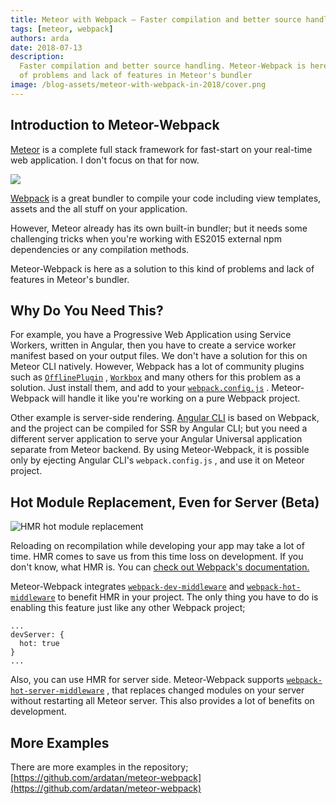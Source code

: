 ```yaml
---
title: Meteor with Webpack — Faster compilation and better source handling
tags: [meteor, webpack]
authors: arda
date: 2018-07-13
description:
  Faster compilation and better source handling. Meteor-Webpack is here as a solution to this kind
  of problems and lack of features in Meteor's bundler
image: /blog-assets/meteor-with-webpack-in-2018/cover.png
---
```


## Introduction to Meteor-Webpack

[Meteor](https://meteor.com) is a complete full stack framework for fast-start on your real-time web
application. I don't focus on that for now.

![](/medium/771a9c467ce313c5ab1fffb433a6686e.png)

[Webpack](https://webpack.js.org) is a great bundler to compile your code including view templates,
assets and the all stuff on your application.

However, Meteor already has its own built-in bundler; but it needs some challenging tricks when
you're working with ES2015 external npm dependencies or any compilation methods.

Meteor-Webpack is here as a solution to this kind of problems and lack of features in Meteor's
bundler.

## Why Do You Need This?

For example, you have a Progressive Web Application using Service Workers, written in Angular, then
you have to create a service worker manifest based on your output files. We don't have a solution
for this on Meteor CLI natively. However, Webpack has a lot of community plugins such as
[`OfflinePlugin`](https://github.com/NekR/offline-plugin) ,
[`Workbox`](https://developers.google.com/web/tools/workbox/guides/codelabs/webpack) and many others
for this problem as a solution. Just install them, and add to your
[`webpack.config.js`](https://webpack.js.org/configuration) . Meteor-Webpack will handle it like
you're working on a pure Webpack project.

Other example is server-side rendering. [Angular CLI](https://cli.angular.io) is based on Webpack,
and the project can be compiled for SSR by Angular CLI; but you need a different server application
to serve your Angular Universal application separate from Meteor backend. By using Meteor-Webpack,
it is possible only by ejecting Angular CLI's `webpack.config.js` , and use it on Meteor project.

## Hot Module Replacement, Even for Server (Beta)

![HMR hot module replacement](/medium/274cf118280e652e8e0f63c442c59d9b.png 'Hot Module Replacement')

Reloading on recompilation while developing your app may take a lot of time. HMR comes to save us
from this time loss on development. If you don't know, what HMR is. You can
[check out Webpack's documentation.](https://webpack.js.org/concepts/hot-module-replacement)

Meteor-Webpack integrates
[`webpack-dev-middleware`](https://github.com/webpack/webpack-dev-middleware) and
[`webpack-hot-middleware`](https://github.com/webpack-contrib/webpack-hot-middleware) to benefit HMR
in your project. The only thing you have to do is enabling this feature just like any other Webpack
project;

```
...
devServer: {
  hot: true
}
...
```

Also, you can use HMR for server side. Meteor-Webpack supports
[`webpack-hot-server-middleware`](https://github.com/60frames/webpack-hot-server-middleware) , that
replaces changed modules on your server without restarting all Meteor server. This also provides a
lot of benefits on development.

## More Examples

There are more examples in the repository;
[https://github.com/ardatan/meteor-webpack](https://github.com/ardatan/meteor-webpack)
